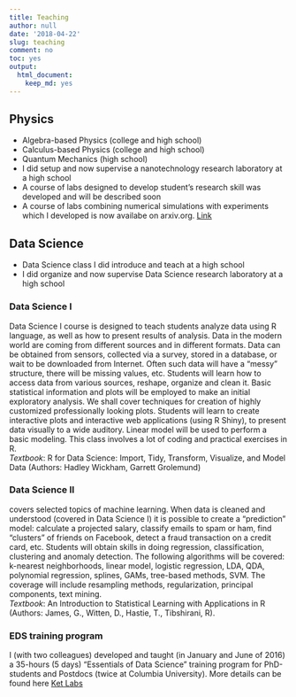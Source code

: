```yaml
---
title: Teaching
author: null
date: '2018-04-22'
slug: teaching
comment: no
toc: yes
output: 
  html_document: 
    keep_md: yes
---
```


## Physics

* Algebra-based Physics (college and high school)
* Calculus-based Physics (college and high school)
* Quantum Mechanics (high school)
* I did setup and now supervise a nanotechnology research laboratory at a high school
* A course of labs designed to develop student's research skill was developed and will be described soon 
* A course of labs combining numerical simulations with experiments which I developed is now availabe on arxiv.org. [Link](https://arxiv.org/abs/1804.09264)

## Data Science

* Data Science class I did introduce and teach at a high school
* I did organize and now supervise Data Science research laboratory at a high school

### Data Science I

Data Science I course is designed to teach students analyze data using R language, as well as how to present results of analysis. Data in the modern world are coming from different sources and in different formats. Data can be obtained from sensors, collected via a survey, stored in a database, or wait to be downloaded from Internet. Often such data will have a "messy" structure, there will be missing values, etc. Students will learn how to access data from various sources, reshape, organize and clean it. Basic statistical information and plots will be employed to make an initial exploratory analysis. We shall cover techniques for creation of highly customized professionally looking plots. Students will learn to create interactive plots and interactive web applications (using R Shiny), to present data visually to a wide auditory. Linear model will be used to perform a basic modeling. This class involves a lot of coding and practical exercises in R.    
_Textbook_: R for Data Science: Import, Tidy, Transform, Visualize, and Model Data (Authors: Hadley Wickham, Garrett Grolemund)

### Data Science II 
covers selected topics of machine learning. When data is cleaned and understood (covered in Data Science I) it is possible to create a "prediction" model: calculate a projected salary, classify emails to spam or ham, find "clusters" of friends on Facebook, detect a fraud transaction on a credit card, etc. Students will obtain skills in doing regression, classification, clustering and anomaly detection. The following algorithms will be covered: k-nearest neighborhoods, linear model, logistic regression, LDA, QDA, polynomial regression, splines, GAMs, tree-based methods, SVM. The coverage will include resampling methods, regularization, principal components, text mining.    
_Textbook_: An Introduction to Statistical Learning with Applications in R (Authors: James, G., Witten, D., Hastie, T., Tibshirani, R). 

### EDS training program 

I (with two colleagues) developed and taught (in January and June of 2016) a 35-hours (5 days) "Essentials of Data Science" training program for PhD-students and Postdocs (twice at Columbia University). More details can be found here [Ket Labs](http://www.ket-labs.com/)   

